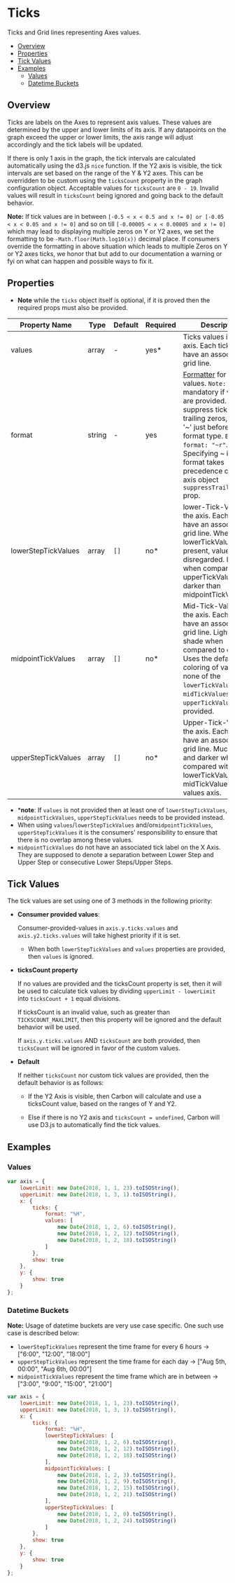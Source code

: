 # Ticks

Ticks and Grid lines representing Axes values.

-   [Overview](#overview)
-   [Properties](#properties)
-   [Tick Values](#tick-values)
-   [Examples](#examples)
    -   [Values](#values)
    -   [Datetime Buckets](#datetime-buckets)

## Overview

Ticks are labels on the Axes to represent axis values. These values are determined by the upper and lower limits of its axis. If any datapoints on the graph exceed the upper or lower limits, the axis range will adjust accordingly and the tick labels will be updated.

If there is only 1 axis in the graph, the tick intervals are calculated automatically using the d3.js `nice` function. If the Y2 axis is visible, the tick intervals are set based on the range of the Y & Y2 axes. This can be overridden to be custom using the `ticksCount` property in the graph configuration object. Acceptable values for `ticksCount` are `0 - 19`. Invalid values will result in `ticksCount` being ignored and going back to the default behavior.

**Note:** If tick values are in between `[-0.5 < x < 0.5 and x != 0] or [-0.05 < x < 0.05 and x != 0]` and so on till `[-0.00005 < x < 0.00005 and x != 0]` which may lead to displaying multiple zeros on Y or Y2 axes, we set the formatting to be `-Math.floor(Math.log10(x))` decimal place.
If consumers override the formatting in above situation which leads to multiple Zeros on Y or Y2 axes ticks, we honor that but add to our documentation a warning or fyi on what can happen and possible ways to fix it.

## Properties

* **Note** while the `ticks` object itself is optional, if it is proved then the required props must also be provided.

| Property Name       | Type   | Default | Required | Description                                                                                                                                                                                                                                                                                                                                              |
|---------------------|--------|---------|----------|----------------------------------------------------------------------------------------------------------------------------------------------------------------------------------------------------------------------------------------------------------------------------------------------------------------------------------------------------------|
| values              | array  | -       | yes*     | Ticks values in the axis. Each tick will have an associated grid line.                                                                                                                                                                                                                                                                                   |
| format              | string | -       | yes      | [Formatter](https://github.com/d3/d3-time-format/blob/master/README.md#locales) for tick values. `Note:` This is mandatory if values are provided. To suppress tick values's trailing zeros, specify '~' just before the format type. `Eg: format: "~r"`. Specifying ~ in the format takes precedence over the axis object `suppressTrailingZeros` prop. |
| lowerStepTickValues | array  | `[]`    | no*      | lower-Tick-Values in the axis. Each tick will have an associated grid line. When lowerTickValues are present, values are disregarded. Lighter when compared to upperTickValues but darker than midpointTickValues.                                                                                                                                       |
| midpointTickValues  | array  | `[]`    | no*      | Mid-Tick-Values in the axis. Each tick will have an associated grid line. Lightest gray shade when compared to others. Uses the default coloring of values, if none of the `lowerTickValues`, `midTickValues` and `upperTickValues` are provided.                                                                                                        |
| upperStepTickValues | array  | `[]`    | no*      | Upper-Tick-Values in the axis. Each tick will have an associated grid line. Much thicker and darker when compared with lowerTickValues, midTickValues and values axis.                                                                                                                                                                                   |

  - ***note**: If `values` is not provided then at least one of `lowerStepTickValues`, `midpointTickValues`, `upperStepTickValues` needs to be provided instead.
  - When using `values`/`lowerStepTickValues` and/or`midpointTickValues`, `upperStepTickValues` it is the consumers' responsibility to ensure that there is no overlap among these values.
  -   `midpointTickValues` do not have an associated tick label on the X Axis. They are supposed to denote a separation between Lower Step and Upper Step or consecutive Lower Steps/Upper Steps.

## Tick Values

The tick values are set using one of 3 methods in the following priority:

-   **Consumer provided values**:

    Consumer-provided-values in `axis.y.ticks.values` and `axis.y2.ticks.values` will take highest priority if it is set.
    -   When both `lowerStepTickValues` and `values` properties are provided, then `values` is ignored.

-   **ticksCount property**

    If no values are provided and the ticksCount property is set, then it will be used to calculate tick values by dividing `upperLimit - lowerLimit` into `ticksCount + 1` equal divisions.

    If ticksCount is an invalid value, such as greater than `TICKSCOUNT_MAXLIMIT`, then this property will be ignored and the default behavior will be used.

    If `axis.y.ticks.values` AND `ticksCount` are both provided, then `ticksCount` will be ignored in favor of the custom values.

-   **Default**

     If neither `ticksCount` nor custom tick values are provided, then the default behavior is as follows:

    - If the Y2 Axis is visible, then Carbon will calculate and use a ticksCount value, based on the ranges of Y and Y2.

    - Else if there is no Y2 axis and `ticksCount = undefined`, Carbon will use D3.js to automatically find the tick values.

## Examples

### Values

```javascript
var axis = {
    lowerLimit: new Date(2018, 1, 1, 23).toISOString(),
    upperLimit: new Date(2018, 1, 3, 1).toISOString(),
    x: {
        ticks: {
            format: "%H",
            values: [
                new Date(2018, 1, 2, 6).toISOString(),
                new Date(2018, 1, 2, 12).toISOString(),
                new Date(2018, 1, 2, 18).toISOString()
            ]
        },
        show: true
    },
    y: {
        show: true
    }
};
```

### Datetime Buckets

**Note:** Usage of datetime buckets are very use case specific. One such use case is described below:

-   `lowerStepTickValues` represent the time frame for every 6 hours -> ["6:00", "12:00", "18:00"]
-   `upperStepTickValues` represent the time frame for each day -> ["Aug 5th, 00:00", "Aug 6th, 00:00"]
-   `midpointTickValues` represent the time frame which are in between -> ["3:00", "9:00", "15:00", "21:00"]

```javascript
var axis = {
    lowerLimit: new Date(2018, 1, 1, 23).toISOString(),
    upperLimit: new Date(2018, 1, 3, 1).toISOString(),
    x: {
        ticks: {
            format: "%H",
            lowerStepTickValues: [
                new Date(2018, 1, 2, 6).toISOString(),
                new Date(2018, 1, 2, 12).toISOString(),
                new Date(2018, 1, 2, 18).toISOString()
            ],
            midpointTickValues: [
                new Date(2018, 1, 2, 3).toISOString(),
                new Date(2018, 1, 2, 9).toISOString(),
                new Date(2018, 1, 2, 15).toISOString(),
                new Date(2018, 1, 2, 21).toISOString()
            ],
            upperStepTickValues: [
                new Date(2018, 1, 2, 0).toISOString(),
                new Date(2018, 1, 2, 24).toISOString()
            ]
        },
        show: true
    },
    y: {
        show: true
    }
};
```


